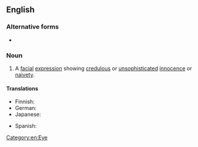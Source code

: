 {{also|puppy-dog eyes}}
==English==

===Alternative forms===
* {{l|en|puppy-dog eyes}}

===Noun===
{{en-plural noun}}

# A [[facial]] [[expression]] showing [[credulous]] or [[unsophisticated]] [[innocence]] or [[naivety]].

====Translations====
{{trans-top|facial expression}}
* Finnish: {{t|fi|koiranpentuilme}}
* German: {{t|de|Hundeblick|m}} {{i|often more positive}}
* Japanese: {{t|ja|子犬の目|tr=koinu no me|sc=Jpan}}
{{trans-mid}}
* Spanish: {{t|es|ojos de cachorro|m-p}}
{{trans-bottom}}

[[Category:en:Eye]]